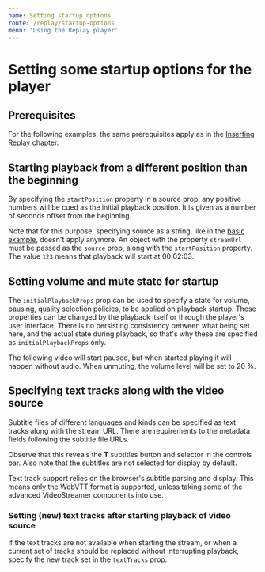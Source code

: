 ```yaml
---
name: Setting startup options
route: /replay/startup-options
menu: 'Using the Replay player'
---
```



# Setting some startup options for the player

## Prerequisites

For the following examples, the same prerequisites apply as in the [Inserting Replay](/replay/insert#prerequisites) chapter.

## Starting playback from a different position than the beginning

By specifying the `startPosition` property in a source prop, any positive numbers will be cued as the initial playback position. It is given as a number of seconds offset from the beginning.

Note that for this purpose, specifying source as a string, like in the [basic example](/replay/insert#inserting-the-player-with-a-progressive-video-source), doesn't apply anymore. An object with the property `streamUrl` must be passed as the `source` prop, along with the `startPosition` property. The value `123` means that playback will start at 00:02:03.

<Playground>
  <Replay
    source={{ 
      streamUrl: 'public/example-media/progressive.mp4',
      startPosition: 34
    }}
    initialPlaybackProps={{ isPaused: true }}
  />
</Playground>

## Setting volume and mute state for startup

The `initialPlaybackProps` prop can be used to specify a state for volume, pausing, quality selection policies, to be applied on playback startup. These properties can be changed by the playback itself or through the player's user interface. There is no persisting consistency between what being set here, and the actual state during playback, so that's why these are specified as `initialPlaybackProps` only.

The following video will start paused, but when started playing it will happen without audio. When unmuting, the volume level will be set to 20 %.

<Playground>
  <Replay
    source="public/example-media/progressive.mp4"
    initialPlaybackProps={{ isPaused: true, isMuted: true, volume: 0.2 }}
  />
</Playground>

## Specifying text tracks along with the video source

Subtitle files of different languages and kinds can be specified as text tracks along with the stream URL. There are requirements to the metadata fields following the subtitle file URLs.

<Playground>
  <Replay
    source={{ 
      streamUrl: 'public/example-media/progressive.mp4',
      textTracks: [{
        src: 'public/example-media/subtitles/en.vtt',
        kind: 'subtitles',
        language: 'en',
        label: 'English',
        contentType: 'text/vtt'
      }, {
        src: 'public/example-media/subtitles/no.vtt',
        kind: 'subtitles',
        language: 'no',
        label: 'Norwegian',
        contentType: 'text/vtt'
      }]
    }}
    initialPlaybackProps={{ isPaused: true }}
  />
</Playground>

Observe that this reveals the **T** subtitles button and selector in the controls bar. Also note that the subtitles are not selected for display by default.

Text track support relies on the browser's subtitle parsing and display. This means only the WebVTT format is supported, unless taking some of the advanced VideoStreamer components into use.

### Setting (new) text tracks after starting playback of video source

If the text tracks are not available when starting the stream, or when a current set of tracks should be replaced without interrupting playback, specify the new track set in the `textTracks` prop.

<Playground>
  <Replay
    source="public/example-media/progressive.mp4"
    initialPlaybackProps={{ isPaused: true }}
    textTracks={[{
      src: 'public/example-media/subtitles/en.vtt',
      kind: 'subtitles',
      language: 'en',
      label: 'English',
      contentType: 'text/vtt'
    }, {
      src: 'public/example-media/subtitles/no.vtt',
      kind: 'subtitles',
      language: 'no',
      label: 'Norwegian',
      contentType: 'text/vtt'
    }]}
  />
</Playground>
